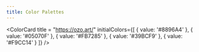 ```yaml
---
title: Color Palettes
---
```



<ColorCard 
  title = "https://ozo.art/"
  initialColors={[
    { value: '#8896A4' },
    { value: '#05070F' },
    { value: '#FB7285' },
    { value: '#39BCF9' },
    { value: '#F9CC14' }
  ]}
/>

